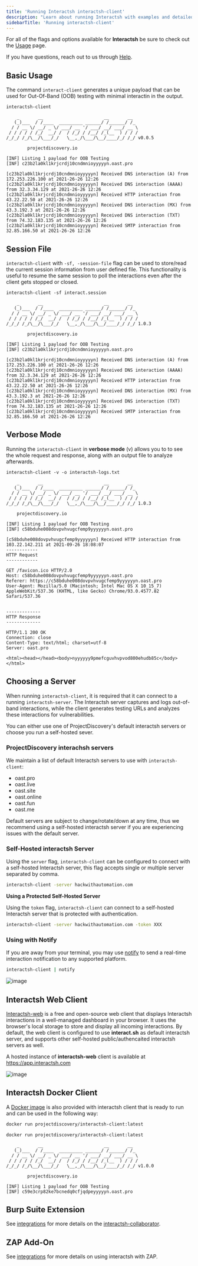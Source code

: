 ```yaml
---
title: 'Running Interactsh interactsh-client'
description: "Learn about running Interactsh with examples and detailed output"
sidebarTitle: 'Running interactsh-client'
---
```


For all of the flags and options available for **Interactsh** be sure to check out the [Usage](/tools/interactsh/usage) page. 

<Note> If you have questions, reach out to us through [Help](/help). </Note>

## Basic Usage

The command `interact-client` generates a unique payload that can be used for Out-Of-Band (OOB) testing with minimal interactin in the output.

```console
interactsh-client

    _       __                       __       __  
   (_)___  / /____  _________ ______/ /______/ /_ 
  / / __ \/ __/ _ \/ ___/ __ '/ ___/ __/ ___/ __ \
 / / / / / /_/  __/ /  / /_/ / /__/ /_(__  ) / / /
/_/_/ /_/\__/\___/_/   \__,_/\___/\__/____/_/ /_/ v0.0.5

        projectdiscovery.io

[INF] Listing 1 payload for OOB Testing
[INF] c23b2la0kl1krjcrdj10cndmnioyyyyyn.oast.pro

[c23b2la0kl1krjcrdj10cndmnioyyyyyn] Received DNS interaction (A) from 172.253.226.100 at 2021-26-26 12:26
[c23b2la0kl1krjcrdj10cndmnioyyyyyn] Received DNS interaction (AAAA) from 32.3.34.129 at 2021-26-26 12:26
[c23b2la0kl1krjcrdj10cndmnioyyyyyn] Received HTTP interaction from 43.22.22.50 at 2021-26-26 12:26
[c23b2la0kl1krjcrdj10cndmnioyyyyyn] Received DNS interaction (MX) from 43.3.192.3 at 2021-26-26 12:26
[c23b2la0kl1krjcrdj10cndmnioyyyyyn] Received DNS interaction (TXT) from 74.32.183.135 at 2021-26-26 12:26
[c23b2la0kl1krjcrdj10cndmnioyyyyyn] Received SMTP interaction from 32.85.166.50 at 2021-26-26 12:26
```

## Session File

`interactsh-client` with `-sf, -session-file` flag can be used to store/read the current session information from user defined file. This functionality is useful to resume the same session to poll the interactions even after the client gets stopped or closed. 

```console
interactsh-client -sf interact.session

    _       __                       __       __  
   (_)___  / /____  _________ ______/ /______/ /_ 
  / / __ \/ __/ _ \/ ___/ __ '/ ___/ __/ ___/ __ \
 / / / / / /_/  __/ /  / /_/ / /__/ /_(__  ) / / /
/_/_/ /_/\__/\___/_/   \__,_/\___/\__/____/_/ /_/ 1.0.3

        projectdiscovery.io

[INF] Listing 1 payload for OOB Testing
[INF] c23b2la0kl1krjcrdj10cndmnioyyyyyn.oast.pro

[c23b2la0kl1krjcrdj10cndmnioyyyyyn] Received DNS interaction (A) from 172.253.226.100 at 2021-26-26 12:26
[c23b2la0kl1krjcrdj10cndmnioyyyyyn] Received DNS interaction (AAAA) from 32.3.34.129 at 2021-26-26 12:26
[c23b2la0kl1krjcrdj10cndmnioyyyyyn] Received HTTP interaction from 43.22.22.50 at 2021-26-26 12:26
[c23b2la0kl1krjcrdj10cndmnioyyyyyn] Received DNS interaction (MX) from 43.3.192.3 at 2021-26-26 12:26
[c23b2la0kl1krjcrdj10cndmnioyyyyyn] Received DNS interaction (TXT) from 74.32.183.135 at 2021-26-26 12:26
[c23b2la0kl1krjcrdj10cndmnioyyyyyn] Received SMTP interaction from 32.85.166.50 at 2021-26-26 12:26
```

## Verbose Mode

Running the `interactsh-client` in **verbose mode** (v) allows you to to see the whole request and response, along with an output file to analyze afterwards.

```console
interactsh-client -v -o interactsh-logs.txt

    _       __                       __       __  
   (_)___  / /____  _________ ______/ /______/ /_ 
  / / __ \/ __/ _ \/ ___/ __ '/ ___/ __/ ___/ __ \
 / / / / / /_/  __/ /  / /_/ / /__/ /_(__  ) / / /
/_/_/ /_/\__/\___/_/   \__,_/\___/\__/____/_/ /_/ 1.0.3

    projectdiscovery.io

[INF] Listing 1 payload for OOB Testing
[INF] c58bduhe008dovpvhvugcfemp9yyyyyyn.oast.pro

[c58bduhe008dovpvhvugcfemp9yyyyyyn] Received HTTP interaction from 103.22.142.211 at 2021-09-26 18:08:07
------------
HTTP Request
------------

GET /favicon.ico HTTP/2.0
Host: c58bduhe008dovpvhvugcfemp9yyyyyyn.oast.pro
Referer: https://c58bduhe008dovpvhvugcfemp9yyyyyyn.oast.pro
User-Agent: Mozilla/5.0 (Macintosh; Intel Mac OS X 10_15_7) AppleWebKit/537.36 (KHTML, like Gecko) Chrome/93.0.4577.82 Safari/537.36


-------------
HTTP Response
-------------

HTTP/1.1 200 OK
Connection: close
Content-Type: text/html; charset=utf-8
Server: oast.pro

<html><head></head><body>nyyyyyy9pmefcguvhvpvod800ehudb85c</body></html>
```

## Choosing a Server
When running `interactsh-client`, it is required that it can connect to a running `interactsh-server`. The Interactsh server captures and logs out-of-band interactions, while the client generates testing URLs and analyzes these interactions for vulnerabilities.

You can either use one of ProjectDiscovery's default interactsh servers or choose you run a self-hosted sever.

### ProjectDiscovery interachsh servers

We maintain a list of default Interactsh servers to use with `interactsh-client`:

- oast.pro
- oast.live
- oast.site
- oast.online
- oast.fun
- oast.me

Default servers are subject to change/rotate/down at any time, thus we recommend using a self-hosted interactsh server if you are experiencing issues with the default server.

### Self-Hosted interactsh Server

Using the `server` flag, `interactsh-client` can be configured to connect with a self-hosted Interactsh server, this flag accepts single or multiple server separated by comma.

```sh
interactsh-client -server hackwithautomation.com
```

**Using a Protected Self-Hosted Server**

Using the `token` flag, `interactsh-client` can connect to a self-hosted Interactsh server that is protected with authentication.

```sh
interactsh-client -server hackwithautomation.com -token XXX
```

### Using with Notify

If you are away from your terminal, you may use [notify](https://github.com/projectdiscovery/notify) to send a real-time interaction notification to any supported platform.

```sh
interactsh-client | notify
```

![image](https://user-images.githubusercontent.com/8293321/116283535-9bcac180-a7a9-11eb-94d5-0313d4812fef.png)

## Interactsh Web Client

[Interactsh-web](https://github.com/projectdiscovery/interactsh-web) is a free and open-source web client that displays Interactsh interactions in a well-managed dashboard in your browser. It uses the browser's local storage to store and display all incoming interactions. By default, the web client is configured to use **interact.sh** as default interactsh server, and supports other self-hosted public/authencaited interactsh servers as well.

A hosted instance of **interactsh-web** client is available at https://app.interactsh.com

![image](https://user-images.githubusercontent.com/8293321/136621531-d72c9ece-0076-4db1-98c9-21dcba4ba09c.png)

## Interactsh Docker Client

A [Docker image](https://hub.docker.com/r/projectdiscovery/interactsh-client) is also provided with interactsh client that is ready to run and can be used in the following way:

```sh
docker run projectdiscovery/interactsh-client:latest
```

```console
docker run projectdiscovery/interactsh-client:latest

    _       __                       __       __  
   (_)___  / /____  _________ ______/ /______/ /_ 
  / / __ \/ __/ _ \/ ___/ __ '/ ___/ __/ ___/ __ \
 / / / / / /_/  __/ /  / /_/ / /__/ /_(__  ) / / /
/_/_/ /_/\__/\___/_/   \__,_/\___/\__/____/_/ /_/ v1.0.0

        projectdiscovery.io

[INF] Listing 1 payload for OOB Testing
[INF] c59e3crp82ke7bcnedq0cfjqdpeyyyyyn.oast.pro
```

## Burp Suite Extension
See [integrations](/tools/interactsh/integrations) for more details on the [interactsh-collaborator](https://github.com/wdahlenburg/interactsh-collaborator).

## ZAP Add-On
See [integrations](/tools/interactsh/integrations) for more details on using interactsh with ZAP.

